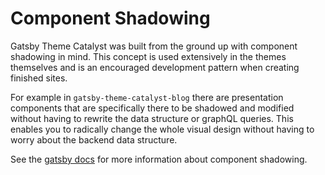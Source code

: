 <SEO
  title="Component Shadowing"
  description="Component shadowing is an advanced pattern for modifying themes that allows you to entirely replace a component within a theme. Gatsby Theme Catalyst is an opinionated set of integrated themes and starters to accelerate your next Gatsby project."
/>

# Component Shadowing

Gatsby Theme Catalyst was built from the ground up with component shadowing in mind. This concept is used extensively in the themes themselves and is an encouraged development pattern when creating finished sites.

For example in `gatsby-theme-catalyst-blog` there are presentation components that are specifically there to be shadowed and modified without having to rewrite the data structure or graphQL queries. This enables you to radically change the whole visual design without having to worry about the backend data structure.

See the [gatsby docs](https://www.gatsbyjs.com/docs/themes/shadowing/) for more information about component shadowing.
